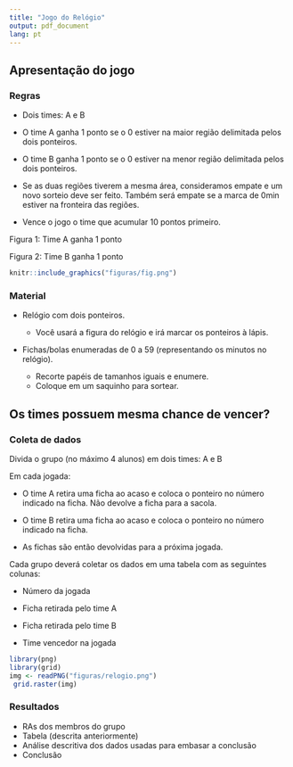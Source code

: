 ```yaml
---
title: "Jogo do Relógio"
output: pdf_document
lang: pt
---
```



## Apresentação do jogo


### Regras

* Dois times: A e B

* O time A ganha 1 ponto se o 0 estiver na maior região delimitada pelos dois ponteiros.

* O time B ganha 1 ponto se o 0 estiver na menor região delimitada pelos dois ponteiros.

* Se as duas regiões tiverem a mesma área, consideramos empate e um novo sorteio deve ser feito. Também será empate se a marca de 0min estiver na fronteira das regiões.

* Vence o jogo o time que acumular 10 pontos primeiro.

Figura 1: Time A ganha 1 ponto

Figura 2: Time B ganha 1 ponto

```r
knitr::include_graphics("figuras/fig.png")
```

### Material

* Relógio com dois ponteiros.

    * Você usará a figura do relógio e irá marcar os ponteiros à lápis.

* Fichas/bolas enumeradas de 0 a 59 (representando os minutos no relógio). 
    
    * Recorte papéis de tamanhos iguais e enumere. 
    * Coloque em um saquinho para sortear.


## Os times possuem mesma chance de vencer?


### Coleta de dados

Divida o grupo (no máximo 4 alunos) em dois times: A e B

Em cada jogada:

* O time A retira uma ficha ao acaso e coloca o ponteiro no número indicado na ficha. Não devolve a ficha para a sacola.

* O time B retira uma ficha ao acaso e coloca o ponteiro no número indicado na ficha.

* As fichas são então devolvidas para a próxima jogada.


Cada grupo deverá coletar os dados em uma tabela com as seguintes colunas:

* Número da jogada

* Ficha retirada pelo time A

* Ficha retirada pelo time B

* Time vencedor na jogada


```r
library(png)
library(grid)
img <- readPNG("figuras/relogio.png")
 grid.raster(img)
```

\pagebreak



###  Resultados

* RAs dos membros do grupo
* Tabela (descrita anteriormente)
* Análise descritiva dos dados usadas para embasar a conclusão
* Conclusão





